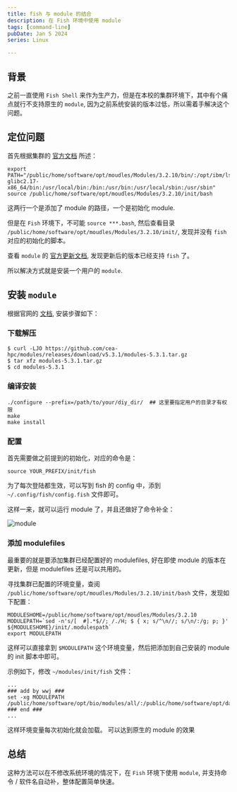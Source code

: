 ```yaml
---
title: fish 与 module 的结合
description: 在 Fish 环境中使用 module
tags: [command-line]
pubDate: Jan 5 2024
series: Linux

---
```


## 背景

之前一直使用 `Fish Shell` 来作为生产力，但是在本校的集群环境下，其中有个痛点就行不支持原生的 `module`, 因为之前系统安装的版本过低，所以需着手解决这个问题。

## 定位问题

首先根据集群的 [官方文档](http://hpc.ncpgr.cn/app/004-Module/#module_2) 所述：

```shell
export PATH="/public/home/software/opt/moudles/Modules/3.2.10/bin/:/opt/ibm/lsf/10.1/linux3.10-glibc2.17-x86_64/bin:/usr/local/bin:/bin:/usr/bin:/usr/local/sbin:/usr/sbin"
source /public/home/software/opt/moudles/Modules/3.2.10/init/bash
```

这两行一个是添加了 module 的路径，一个是初始化 module.

但是在 `Fish` 环境下，不可能 `source ***.bash`, 然后查看目录 `/public/home/software/opt/moudles/Modules/3.2.10/init/`, 发现并没有 `fish` 对应的初始化的脚本。

查看 `module` 的 [官方更新文档](https://modules.readthedocs.io/en/stable/MIGRATING.html), 发现更新后的版本已经支持 `fish` 了。

所以解决方式就是安装一个用户的 `module`.

## 安装 `module`

根据官网的 [文档](https://modules.readthedocs.io/en/stable/INSTALL.html), 安装步骤如下：

### 下载解压

```shell
$ curl -LJO https://github.com/cea-hpc/modules/releases/download/v5.3.1/modules-5.3.1.tar.gz
$ tar xfz modules-5.3.1.tar.gz
$ cd modules-5.3.1
```

### 编译安装

```shell
./configure --prefix=/path/to/your/diy_dir/  ## 这里要指定用户的目录才有权限
make
make install
```

### 配置

首先需要做之前提到的初始化，对应的命令是：

```shell
source YOUR_PREFIX/init/fish
```

为了每次登陆都生效，可以写到 fish 的 config 中，添到 `~/.config/fish/config.fish` 文件即可。

这样一来，就可以运行 module 了，并且还做好了命令补全：

![module](https://raw.githubusercontent.com/wjwei-handsome/wwjPic/main/img/20231023165751.png)

### 添加 modulefiles

最重要的就是要添加集群已经配置好的 modulefiles, 好在即使 module 的版本在更新，但是 modulefiles 还是可以共用的。

寻找集群已配置的环境变量，查阅 `/public/home/software/opt/moudles/Modules/3.2.10/init/bash` 文件，发现如下配置：

```shell
MODULESHOME=/public/home/software/opt/moudles/Modules/3.2.10
MODULEPATH=`sed -n's/[ 	#].*$//; /./H; $ { x; s/^\n//; s/\n/:/g; p; }' ${MODULESHOME}/init/.modulespath`
export MODULEPATH
```

这样可以直接拿到 `$MODULEPATH` 这个环境变量，然后把添加到自己安装的 module 的 init 脚本中即可。

示例如下，修改 `~/modules/init/fish` 文件：

```shell
...
### add by wwj ###
set -xg MODULEPATH /public/home/software/opt/bio/modules/all/:/public/home/software/opt/database/:/public/home/software/opt/genomes/
### end ###
...
```

这样环境变量每次初始化就会加载。
可以达到原生的 module 的效果

## 总结

这种方法可以在不修改系统环境的情况下，在 `Fish` 环境下使用 `module`, 并支持命令 / 软件名自动补，整体配置简单快速。
